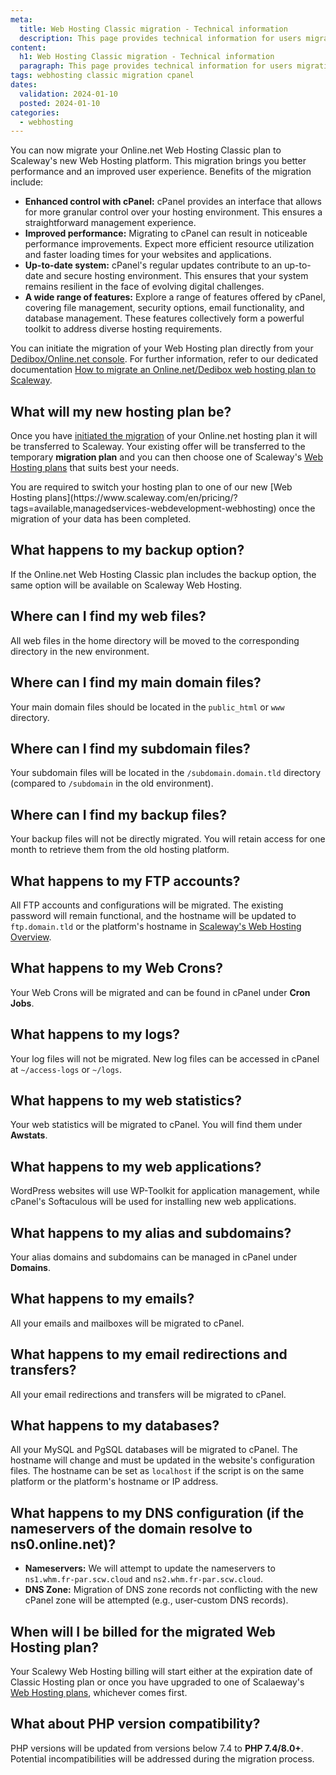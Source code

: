 ```yaml
---
meta:
  title: Web Hosting Classic migration - Technical information
  description: This page provides technical information for users migrating their Web Hosting Classic to cPanel.
content:
  h1: Web Hosting Classic migration - Technical information
  paragraph: This page provides technical information for users migrating their Web Hosting Classic to cPanel.
tags: webhosting classic migration cpanel
dates:
  validation: 2024-01-10
  posted: 2024-01-10
categories:
  - webhosting
---
```


You can now migrate your Online.net Web Hosting Classic plan to Scaleway's new Web Hosting platform. This migration brings you better performance and an improved user experience. Benefits of the migration include:

- **Enhanced control with cPanel:** cPanel provides an interface that allows for more granular control over your hosting environment. This ensures a straightforward management experience.
- **Improved performance:** Migrating to cPanel can result in noticeable performance improvements. Expect more efficient resource utilization and faster loading times for your websites and applications.
- **Up-to-date system:** cPanel's regular updates contribute to an up-to-date and secure hosting environment. This ensures that your system remains resilient in the face of evolving digital challenges.
- **A wide range of features:** Explore a range of features offered by cPanel, covering file management, security options, email functionality, and database management. These features collectively form a powerful toolkit to address diverse hosting requirements.

You can initiate the migration of your Web Hosting plan directly from your [Dedibox/Online.net console](https://console.online.net/). For further information, refer to our dedicated documentation [How to migrate an Online.net/Dedibox web hosting plan to Scaleway](/managed-services/webhosting/how-to/migrate-webhosting-plan/).

## What will my new hosting plan be?

Once you have [initiated the migration](/managed-services/webhosting/how-to/migrate-webhosting-plan/) of your Online.net hosting plan it will be transferred to Scaleway. Your existing offer will be transferred to the temporary **migration plan** and you can then choose one of Scaleway's [Web Hosting plans](https://www.scaleway.com/en/pricing/?tags=available,managedservices-webdevelopment-webhosting) that suits best your needs.

<Message type="important">
    You are required to switch your hosting plan to one of our new [Web Hosting plans](https://www.scaleway.com/en/pricing/?tags=available,managedservices-webdevelopment-webhosting) once the migration of your data has been completed.
</Message>

## What happens to my backup option?

If the Online.net Web Hosting Classic plan includes the backup option, the same option will be available on Scaleway Web Hosting.

## Where can I find my web files?

All web files in the home directory will be moved to the corresponding directory in the new environment.

## Where can I find my main domain files?

Your main domain files should be located in the `public_html` or `www` directory.

## Where can I find my subdomain files?

Your subdomain files will be located in the `/subdomain.domain.tld` directory (compared to `/subdomain` in the old environment).

## Where can I find my backup files?

Your backup files will not be directly migrated. You will retain access for one month to retrieve them from the old hosting platform.

## What happens to my FTP accounts?

All FTP accounts and configurations will be migrated. The existing password will remain functional, and the hostname will be updated to `ftp.domain.tld` or the platform's hostname in [Scaleway's Web Hosting Overview](https://console.scaleway.com/webhosting/webhosting).

## What happens to my Web Crons?

Your Web Crons will be migrated and can be found in cPanel under **Cron Jobs**.

## What happens to my logs?

Your log files will not be migrated. New log files can be accessed in cPanel at `~/access-logs` or `~/logs`.

## What happens to my web statistics?

Your web statistics will be migrated to cPanel. You will find them under **Awstats**.

## What happens to my web applications?

WordPress websites will use WP-Toolkit for application management, while cPanel's Softaculous will be used for installing new web applications.

## What happens to my alias and subdomains?

Your alias domains and subdomains can be managed in cPanel under **Domains**.

## What happens to my emails?

All your emails and mailboxes will be migrated to cPanel.

## What happens to my email redirections and transfers?

All your email redirections and transfers will be migrated to cPanel.


## What happens to my databases?

All your MySQL and PgSQL databases will be migrated to cPanel. The hostname will change and must be updated in the website's configuration files. The hostname can be set as `localhost` if the script is on the same platform or the platform's hostname or IP address.

## What happens to my DNS configuration (if the nameservers of the domain resolve to ns0.online.net)?

- **Nameservers:** We will attempt to update the nameservers to `ns1.whm.fr-par.scw.cloud` and `ns2.whm.fr-par.scw.cloud`.
- **DNS Zone:** Migration of DNS zone records not conflicting with the new cPanel zone will be attempted (e.g., user-custom DNS records).

## When will I be billed for the migrated Web Hosting plan?

Your Scalewy Web Hosting billing will start either at the expiration date of Classic Hosting plan or once you have upgraded to one of Scalaeway's [Web Hosting plans](https://www.scaleway.com/en/pricing/?tags=available,managedservices-webdevelopment-webhosting), whichever comes first.

## What about PHP version compatibility?

PHP versions will be updated from versions below 7.4 to **PHP 7.4/8.0+**. Potential incompatibilities will be addressed during the migration process.
